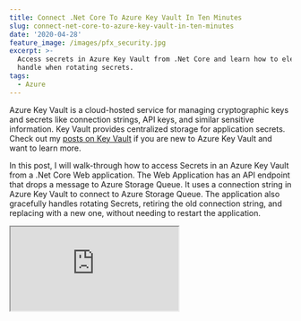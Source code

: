 ```yaml
---
title: Connect .Net Core To Azure Key Vault In Ten Minutes
slug: connect-net-core-to-azure-key-vault-in-ten-minutes
date: '2020-04-28'
feature_image: /images/pfx_security.jpg
excerpt: >-
  Access secrets in Azure Key Vault from .Net Core and learn how to elegantly
  handle when rotating secrets.
tags:
  - Azure
---
```

Azure Key Vault is a cloud-hosted service for managing cryptographic keys and secrets like connection strings, API keys, and similar sensitive information. Key Vault provides centralized storage for application secrets. Check out my [posts on Key Vault](/tag/azure-key-vault/) if you are new to Azure Key Vault and want to learn more.

In this post, I will walk-through how to access Secrets in an Azure Key Vault from a .Net Core Web application. The Web Application has an API endpoint that drops a message to Azure Storage Queue. It uses a connection string in Azure Key Vault to connect to Azure Storage Queue. The application also gracefully handles rotating Secrets, retiring the old connection string, and replacing with a new one, without needing to restart the application.

<iframe src="https://www.youtube.com/embed/6l_kpygO0Ic" />

  

The application uses an _AzureQueueSender_ to drop messages to the Storage Queue. Just like usual, it gets the Connection String value from the application configuration, using the .Net Core _IConfiguration_ library. Since the Connection String is sensitive information, you should keep this out of [Keeping Sensitive Configuration Data Out of Source Control](/blog/keeping-sensitive-configuration-data-out-of-source-control/). Usually, this would be by storing it as [User Secrets](https://docs.microsoft.com/en-us/aspnet/core/security/app-secrets) in the local environment and using Variable replacement in Azure DevOps for any deployed environment like dev, test or prod.

```csharp
public class AzureQueueSender : IMessageSender
{
    public AzureQueueSender(IConfiguration configuration) {...}
    ...

    public async Task Send(string content)
    {
        var connectionString =
            Configuration.GetValue<string>("QueueConnectionString");

        await SendMessage(connectionString);
    }

    private static async Task SendMessage(string connectionString)
    {
        var storageAccount = CloudStorageAccount.Parse(connectionString);
        storageAccount.CreateCloudQueueClient();
        var queueClient = storageAccount.CreateCloudQueueClient();
        var queue = queueClient.GetQueueReference("youtube");
        var message = new CloudQueueMessage("Hello, World");
        await queue.AddMessageAsync(message);
    }
}

```

Even though this is an acceptable solution these days, we can do better. Managing the connection string, rotating, and updating its values should be done independently of the application. We should not need to restart the app when we need to do that. Think if there are multiple such applications, then we need to restart each of those applications when we change the Secret.

Guess what the easy solution we usually come up with - _Let us not change the connection string or any of the Secrets and keep it the same._

> The whole process is not optimized for change and our immediate reaction to resist it.

[![](/images/asp_net_core_banner.png)](https://www.youtube.com/playlist?list=PL59L9XrzUa-nqfCHIKazYMFRKapPNI4sP)

## Moving Secrets To Key Vault

Azure Key Vault provides centralized storage for application secrets. To move the connection string to Key Vault, head to Azure Portal, and create a new Key Vault. Under Secrets, create a new Secret with name _'QueueConnectionString'_, the same as that we used in our application configuration. Update the value for the Secret and save.

![](/images/keyvault_secrets.jpg)

.Net Core comes with an [Azure Key Vault Configuration Provider](https://docs.microsoft.com/en-us/aspnet/core/security/key-vault-configuration?view=aspnetcore-3.1), to retrieve secrets from the Key Vault. It allows us to define configuration key in appsettings.json and access them just like any other configuration value but have it read from Key Vault instead. To wire up the Key Vault configuration provider add a [Nuget reference](https://www.nuget.org/packages/Microsoft.Extensions.Configuration.AzureKeyVault/) and update the _Program.cs_ file to configure the application to use Key Vault, as shown below.

```csharp
public static IHostBuilder CreateHostBuilder(string[] args) =>
    Host.CreateDefaultBuilder(args)
        .ConfigureWebHostDefaults(webBuilder =>
        {
            webBuilder.UseStartup<Startup>();
        })
    .ConfigureAppConfiguration((context, config) =>
    {
        var builtConfig = config.Build();
        var vaultName = builtConfig["VaultName"];
        var keyVaultClient = new KeyVaultClient(
            async (authority, resource, scope) =>
            {
                var credential = new DefaultAzureCredential(false);
                var token = credential.GetToken(
                    new Azure.Core.TokenRequestContext(
                        new[] { "https://vault.azure.net/.default" }));
                return token.Token;
            });
        config.AddAzureKeyVault(
            vaultName,
            keyVaultClient,
            new DefaultKeyVaultSecretManager());
    });

```

The above code uses the _VaultName_ from the configuration file (which is not sensitive information and can be managed as [Release Variables for different environments](https://www.youtube.com/watch?v=OFr6Vkw0mq8)) and creates a KeyVaultClient instance. It uses [DefaultAzureCredential](/blog/defaultazurecredential-from-azure-sdk/) to retieve an Azure AD token, that is used to authenticate with Azure Key Vault. <BlogLink
  href="/blog/defaultazurecredential-from-azure-sdk"
  title="DefaultAzureCredential: Unifying How We Get Azure AD Token"
  description="The DefaultAzureCredential is appropriate for most scenarios where the application is intended to ultimately be run in Azure. DefaultAzureCredential combines credentials that are commonly used to authenticate when deployed, with credentials that are used to authenticate in a development environment."
  authorImage="/images/logo-512x512-24.png"
  authorName="Rahul Nath"
  authorTitle="Rahul Pulikkot Nath"
  featureImage="/images/pfx_security.jpg"
/> unifies the way we retrieve an Azure AD token and works seamlessly on [Azure Managed Service Identity And Local Development](/blog/azure-managed-service-identity-and-local-development/).

<BlogLink
  href="/blog/defaultazurecredential-from-azure-sdk/"
  title="DefaultAzureCredential: Unifying How We Get Azure AD Token"
  description="Azure Identity library provides Azure Active Directory token authentication support across the Azure SDK"
  authorImage="/images/logo-512x512-24.png"
  authorName="Rahul Nath"
  authorTitle="Rahul Pulikkot Nath"
  featureImage="/images/pfx_security.jpg"
/>

In the past, Azure had different ways to authenticate with the various resources. The Azure SDK’s is bringing this all under one roof and providing a more unified approach to developers when connecting to resources on Azure.

When the application starts, it looks for all matching configuration names in the associated Vault and retrieves the Secrets and caches them. The IConfiguration provides the same interface over all the different scenarios and makes it possible for the application to have the same code just as if it was in the configuration file.

## Handling Secret Rotation

When the Connection String needs to be updated, we can do that in the Azure Key Vault without needing to update and redeploy the application. However, since the application caches the Secret from Key Vault on application startup, we need to restart the app to refresh the Key Vault cache. This is not ideal. When configuring Azure Key Vault as the configuration source, we can specify a _[ReloadInterval](https://docs.microsoft.com/en-us/aspnet/core/security/key-vault-configuration?view=aspnetcore-3.1#configuration-options)_. It will reload the Secrets from the Key Vault every time the Reload Interval duration is over, in the below case every 10 minutes.

```csharp
config.AddAzureKeyVault(new AzureKeyVaultConfigurationOptions()
{
    Client = keyVaultClient,
    Vault = vaultName,
    ReloadInterval = TimeSpan.FromMinutes(10)
});

```

Even with the ReloadInterval set, there is still a time window where the call to Azure Storage will fail; the time between the Secret in the Vault is updated, and the next reload time. Sure it is not much time, but a failed request is a failed request. To handle this scenario, let's add some extra code to the code to gracefully refresh the configuration values from the Key Vault when it throws an unauthorized exception.

<iframe src="https://www.youtube.com/embed/z6YcU0PW_9E" />

Using [Polly](https://github.com/App-vNext/Polly), a .NET resilience and transient-fault-handling library , we can add a policy to wrap the call to Azure Storage Queue. The _CloudStorageAccount_ throws a StorageException any time there is Unauthorized access. Using Polly, we can handle the exception and force refresh the Secrets in IConfiguration by calling the [Reload method](https://docs.microsoft.com/en-us/aspnet/core/security/key-vault-configuration?view=aspnetcore-3.1#reload-secrets). Once updated, we can get the connection string again from the config, which will be the new updated value in the Vault. It is then used to connect and drop a message to the queue. The application now gracefully handles the case where the Secrets is updated in Key Vault and refreshes its cache of the Secrets in Azure Key Vault.

```csharp
public async Task Send(string content)
{
    var connectionString =
        Configuration.GetValue<string>("QueueConnectionString");
    var retryPolicy = Policy.Handle<StorageException>()
        .RetryAsync(2, async (ex, count, context) =>
        {
            (Configuration as IConfigurationRoot).Reload();
            connectionString =
            Configuration.GetValue<string>("QueueConnectionString");
        });

    await retryPolicy.ExecuteAsync(() => SendMessage(connectionString));
}

```

You can easily connect your existing or new applications to start using Key Vault as a configuration source. With the Key Vault Configuration provider, the changes to the application code are very minimal. Having the sensitive information in Key Vault allows to keep this centralized and managed separate to your application. This is also a more secure way to store sensitive information.

Do you store your application connection strings in the Key Vault? Move them right now - it's just going to take you ten minutes!
